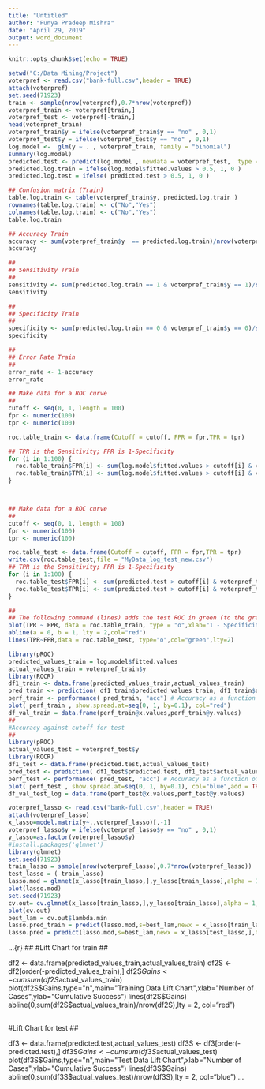 ---
title: "Untitled"
author: "Punya Pradeep Mishra"
date: "April 29, 2019"
output: word_document
---

```{r setup, include=FALSE}
knitr::opts_chunk$set(echo = TRUE)
```

```{r}
setwd("C:/Data Mining/Project")
voterpref <- read.csv("bank-full.csv",header = TRUE)
attach(voterpref)
set.seed(71923)
train <- sample(nrow(voterpref),0.7*nrow(voterpref))
voterpref_train <- voterpref[train,]
voterpref_test <- voterpref[-train,]
head(voterpref_train)
voterpref_train$y = ifelse(voterpref_train$y == "no" , 0,1)
voterpref_test$y = ifelse(voterpref_test$y == "no" , 0,1)
log.model <-  glm(y ~ . , voterpref_train, family = "binomial")
summary(log.model)
predicted.test <- predict(log.model , newdata = voterpref_test,  type = "response")
predicted.log.train = ifelse(log.model$fitted.values > 0.5, 1, 0 )
predicted.log.test = ifelse( predicted.test > 0.5, 1, 0 )

## Confusion matrix (Train)
table.log.train <- table(voterpref_train$y, predicted.log.train )
rownames(table.log.train) <- c("No","Yes")
colnames(table.log.train) <- c("No","Yes")
table.log.train

## Accuracy Train
accuracy <- sum(voterpref_train$y  == predicted.log.train)/nrow(voterpref_train)
accuracy

##
## Sensitivity Train
##
sensitivity <- sum(predicted.log.train == 1 & voterpref_train$y == 1)/sum(voterpref_train$y == 1)
sensitivity

##
## Specificity Train
##
specificity <- sum(predicted.log.train == 0 & voterpref_train$y == 0)/sum(voterpref_train$y == 0)
specificity

##
## Error Rate Train
##
error_rate <- 1-accuracy
error_rate

## Make data for a ROC curve
##
cutoff <- seq(0, 1, length = 100)
fpr <- numeric(100)
tpr <- numeric(100)

roc.table_train <- data.frame(Cutoff = cutoff, FPR = fpr,TPR = tpr)

## TPR is the Sensitivity; FPR is 1-Specificity
for (i in 1:100) {
  roc.table_train$FPR[i] <- sum(log.model$fitted.values > cutoff[i] & voterpref_train$y == 0)/sum(voterpref_train$y == 0)
  roc.table_train$TPR[i] <- sum(log.model$fitted.values > cutoff[i] & voterpref_train$y == 1)/sum(voterpref_train$y == 1)
}



## Make data for a ROC curve
##
cutoff <- seq(0, 1, length = 100)
fpr <- numeric(100)
tpr <- numeric(100)

roc.table_test <- data.frame(Cutoff = cutoff, FPR = fpr,TPR = tpr)
write.csv(roc.table_test,file = "MyData_log_test_new.csv")
## TPR is the Sensitivity; FPR is 1-Specificity
for (i in 1:100) {
  roc.table_test$FPR[i] <- sum(predicted.test > cutoff[i] & voterpref_test$y == 0)/sum(voterpref_test$y == 0)
  roc.table_test$TPR[i] <- sum(predicted.test > cutoff[i] & voterpref_test$y == 1)/sum(voterpref_test$y == 1)
}

##
## The following command (lines) adds the test ROC in green (to the graph on previous plot) 
plot(TPR ~ FPR, data = roc.table_train, type = "o",xlab="1 - Specificity",ylab="Sensitivity",col="blue",lty=2)
abline(a = 0, b = 1, lty = 2,col="red")
lines(TPR~FPR,data = roc.table_test, type="o",col="green",lty=2)

library(pROC)
predicted_values_train = log.model$fitted.values
actual_values_train = voterpref_train$y
library(ROCR)
df1_train <- data.frame(predicted_values_train,actual_values_train)
pred_train <- prediction( df1_train$predicted_values_train, df1_train$actual_values_train)
perf_train <- performance( pred_train, "acc") # Accuracy as a function of cutoff
plot( perf_train , show.spread.at=seq(0, 1, by=0.1), col="red")
df_val_train = data.frame(perf_train@x.values,perf_train@y.values)
##
#Accuracy against cutoff for test
##
library(pROC)
actual_values_test = voterpref_test$y
library(ROCR)
df1_test <- data.frame(predicted.test,actual_values_test)
pred_test <- prediction( df1_test$predicted.test, df1_test$actual_values_test)
perf_test <- performance( pred_test, "acc") # Accuracy as a function of cutoff
plot( perf_test , show.spread.at=seq(0, 1, by=0.1), col="blue",add = TRUE)
df_val_test_log = data.frame(perf_test@x.values,perf_test@y.values)

voterpref_lasso <- read.csv("bank-full.csv",header = TRUE)
attach(voterpref_lasso)
x_lasso=model.matrix(y~.,voterpref_lasso)[,-1]
voterpref_lasso$y = ifelse(voterpref_lasso$y == "no" , 0,1)
y_lasso=as.factor(voterpref_lasso$y)
#install.packages('glmnet')
library(glmnet)
set.seed(71923)
train_lasso = sample(nrow(voterpref_lasso),0.7*nrow(voterpref_lasso))
test_lasso = (-train_lasso)
lasso.mod = glmnet(x_lasso[train_lasso,],y_lasso[train_lasso],alpha = 1,family="binomial")
plot(lasso.mod)
set.seed(71923)
cv.out= cv.glmnet(x_lasso[train_lasso,],y_lasso[train_lasso],alpha = 1,family="binomial")
plot(cv.out)
best_lam = cv.out$lambda.min
lasso.pred_train = predict(lasso.mod,s=best_lam,newx = x_lasso[train_lasso,],type="coefficients")
lasso.pred = predict(lasso.mod,s=best_lam,newx = x_lasso[test_lasso,],type="coefficients")
```
...{r}
##
#Lift Chart for train
##

df2 <- data.frame(predicted_values_train,actual_values_train)
df2S <- df2[order(-predicted_values_train),]
df2S$Gains <- cumsum(df2S$actual_values_train)
plot(df2S$Gains,type="n",main="Training Data Lift Chart",xlab="Number of Cases",ylab="Cumulative Success")
lines(df2S$Gains)
abline(0,sum(df2S$actual_values_train)/nrow(df2S),lty = 2, col="red")


##
#Lift Chart for test
##

df3 <- data.frame(predicted.test,actual_values_test)
df3S <- df3[order(-predicted.test),]
df3S$Gains <- cumsum(df3S$actual_values_test)
plot(df3S$Gains,type="n",main="Test Data Lift Chart",xlab="Number of Cases",ylab="Cumulative Success")
lines(df3S$Gains)
abline(0,sum(df3S$actual_values_test)/nrow(df3S),lty = 2, col="blue")
...



